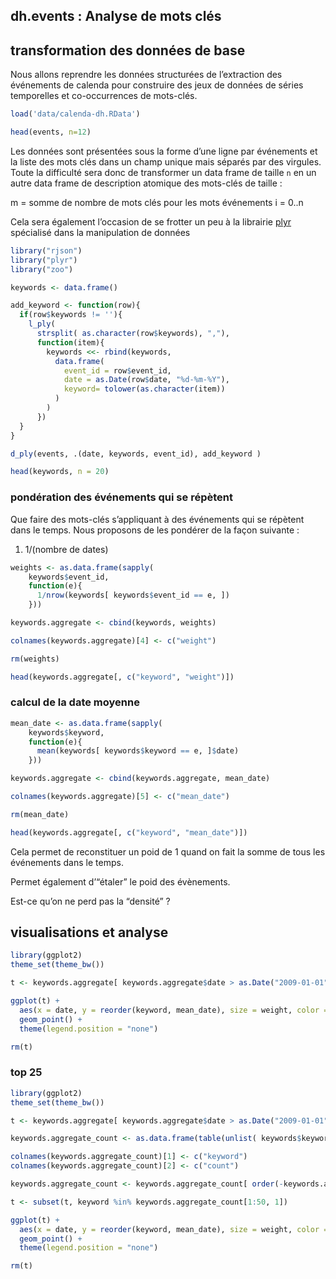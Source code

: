 dh.events : Analyse de mots clés
--------------------------------

## transformation des données de base

Nous allons reprendre les données structurées de l'extraction des événements de calenda pour construire des jeux de données de séries temporelles et co-occurrences de mots-clés.

```r
load('data/calenda-dh.RData')

head(events, n=12)
```

Les données sont présentées sous la forme d'une ligne par événements et la liste des mots clés dans un champ unique mais séparés par des virgules. Toute la difficulté sera donc de transformer un data frame de taille `n` en un autre data frame de description atomique des mots-clés de taille :

m = somme de nombre de mots clés pour les mots événements i = 0..n

Cela sera également l'occasion de se frotter un peu à la librairie [plyr](http://plyr.had.co.nz/) spécialisé dans la manipulation de données

```r
library("rjson")
library("plyr")
library("zoo")

keywords <- data.frame()

add_keyword <- function(row){
  if(row$keywords != ''){
    l_ply(
      strsplit( as.character(row$keywords), ","),
      function(item){
        keywords <<- rbind(keywords,
          data.frame(
            event_id = row$event_id,
            date = as.Date(row$date, "%d-%m-%Y"),
            keyword= tolower(as.character(item))
          )
        )   
      })
  }
}

d_ply(events, .(date, keywords, event_id), add_keyword )

head(keywords, n = 20)
```

### pondération des événements qui se répètent

Que faire des mots-clés s'appliquant à des événements qui se répètent dans le temps. Nous proposons de les pondérer de la façon suivante :

1. 1/(nombre de dates)

```r

weights <- as.data.frame(sapply(
    keywords$event_id,
    function(e){
      1/nrow(keywords[ keywords$event_id == e, ])
    }))

keywords.aggregate <- cbind(keywords, weights)

colnames(keywords.aggregate)[4] <- c("weight")

rm(weights)

head(keywords.aggregate[, c("keyword", "weight")])
```

### calcul de la date moyenne

```r
mean_date <- as.data.frame(sapply(
    keywords$keyword,
    function(e){
      mean(keywords[ keywords$keyword == e, ]$date)
    }))

keywords.aggregate <- cbind(keywords.aggregate, mean_date)

colnames(keywords.aggregate)[5] <- c("mean_date")

rm(mean_date)

head(keywords.aggregate[, c("keyword", "mean_date")])
```

Cela permet de reconstituer un poid de 1 quand on fait la somme de tous les événements dans le temps.

Permet également d'"étaler" le poid des évènements.

Est-ce qu'on ne perd pas la "densité" ?

## visualisations et analyse

```r
library(ggplot2)
theme_set(theme_bw())

t <- keywords.aggregate[ keywords.aggregate$date > as.Date("2009-01-01") & keywords.aggregate$date < as.Date("2013-12-31"), ]

ggplot(t) +
  aes(x = date, y = reorder(keyword, mean_date), size = weight, color = reorder(keyword, mean_date), alpha = 0.7) +
  geom_point() +
  theme(legend.position = "none")

rm(t)
```

### top 25

```r
library(ggplot2)
theme_set(theme_bw())

t <- keywords.aggregate[ keywords.aggregate$date > as.Date("2009-01-01") & keywords.aggregate$date < as.Date("2013-12-31"), ]

keywords.aggregate_count <- as.data.frame(table(unlist( keywords$keyword )))

colnames(keywords.aggregate_count)[1] <- c("keyword")
colnames(keywords.aggregate_count)[2] <- c("count")

keywords.aggregate_count <- keywords.aggregate_count[ order(-keywords.aggregate_count$count), ]

t <- subset(t, keyword %in% keywords.aggregate_count[1:50, 1])

ggplot(t) +
  aes(x = date, y = reorder(keyword, mean_date), size = weight, color = reorder(keyword, mean_date), alpha = 0.7) +
  geom_point() +
  theme(legend.position = "none")

rm(t)
```